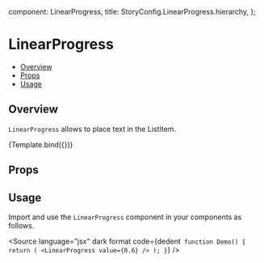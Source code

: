 
  component: LinearProgress,
  title: StoryConfig.LinearProgress.hierarchy,
};

<Meta title={meta.title} component={meta.component} />


# LinearProgress

- [Overview](#overview)
- [Props](#props)
- [Usage](#usage)

## Overview

`LinearProgress` allows to place text in the ListItem.

<Canvas>
  <Story name="Overview" args={{value: 0.6 }}>
    {Template.bind({})}
  </Story>
</Canvas>

## Props

<ArgsTable story="Overview" />

## Usage

Import and use the `LinearProgress` component in your components as follows.

<Source
  language="jsx"
  dark
  format
  code={dedent`
function Demo() {
  return (
    <LinearProgress value={0.6} />
  );
}`}
/>
